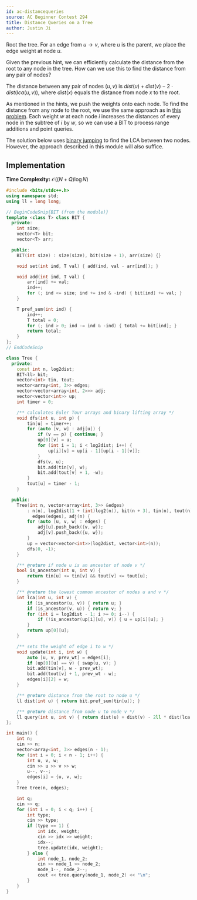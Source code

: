 ```yaml
---
id: ac-distancequeries
source: AC Beginner Contest 294
title: Distance Queries on a Tree
author: Justin Ji
---
```


<Spoiler title = "Hint">

Root the tree. For an edge from $u \rightarrow v$, where $u$ is
the parent, we place the edge weight at node $u$.

</Spoiler>

<Spoiler title = "Hint 2">

Given the previous hint, we can efficiently calculate the distance from the root
to any node in the tree. How can we use this to find the distance from any pair
of nodes?

</Spoiler>

<Spoiler title = "Answer to Hint 2">

The distance between any pair of nodes $(u, v)$ is
$dist(u) + dist(v) - 2 \cdot dist(lca(u, v))$,
where $dist(x)$ equals the distance from node $x$ to the
root.

</Spoiler>

<Spoiler title = "Explanation">

As mentioned in the hints, we push the weights onto each node. To find the distance from any node to the root,
we use the same approach as in [this problem](https://usaco.guide/problems/cses-1138-path-queries/solution). Each weight $w$ at each node $i$ increases the distances of every node in the subtree of $i$ by $w$, so we can use a BIT to process range additions and point queries.

The solution below uses [binary jumping](https://usaco.guide/plat/binary-jump) to find the LCA between two nodes. However, the approach described in this module will also suffice.

## Implementation

**Time Complexity:** $\mathcal{O}((N + Q)\log{N})$

<LanguageSection>
<CPPSection>

```cpp
#include <bits/stdc++.h>
using namespace std;
using ll = long long;

// BeginCodeSnip{BIT (from the module)}
template <class T> class BIT {
  private:
	int size;
	vector<T> bit;
	vector<T> arr;

  public:
	BIT(int size) : size(size), bit(size + 1), arr(size) {}

	void set(int ind, T val) { add(ind, val - arr[ind]); }

	void add(int ind, T val) {
		arr[ind] += val;
		ind++;
		for (; ind <= size; ind += ind & -ind) { bit[ind] += val; }
	}

	T pref_sum(int ind) {
		ind++;
		T total = 0;
		for (; ind > 0; ind -= ind & -ind) { total += bit[ind]; }
		return total;
	}
};
// EndCodeSnip

class Tree {
  private:
	const int n, log2dist;
	BIT<ll> bit;
	vector<int> tin, tout;
	vector<array<int, 3>> edges;
	vector<vector<array<int, 2>>> adj;
	vector<vector<int>> up;
	int timer = 0;

	/** calculates Euler Tour arrays and binary lifting array */
	void dfs(int u, int p) {
		tin[u] = timer++;
		for (auto [v, w] : adj[u]) {
			if (v == p) { continue; }
			up[0][v] = u;
			for (int i = 1; i < log2dist; i++) {
				up[i][v] = up[i - 1][up[i - 1][v]];
			}
			dfs(v, u);
			bit.add(tin[v], w);
			bit.add(tout[v] + 1, -w);
		}
		tout[u] = timer - 1;
	}

  public:
	Tree(int n, vector<array<int, 3>> &edges)
	    : n(n), log2dist(1 + (int)log2(n)), bit(n + 3), tin(n), tout(n),
	      edges(edges), adj(n) {
		for (auto [u, v, w] : edges) {
			adj[u].push_back({v, w});
			adj[v].push_back({u, w});
		}
		up = vector<vector<int>>(log2dist, vector<int>(n));
		dfs(0, -1);
	}

	/** @return if node u is an ancestor of node v */
	bool is_ancestor(int u, int v) {
		return tin[u] <= tin[v] && tout[v] <= tout[u];
	}

	/** @return the lowest common ancestor of nodes u and v */
	int lca(int u, int v) {
		if (is_ancestor(u, v)) { return u; }
		if (is_ancestor(v, u)) { return v; }
		for (int i = log2dist - 1; i >= 0; i--) {
			if (!is_ancestor(up[i][u], v)) { u = up[i][u]; }
		}
		return up[0][u];
	}

	/** sets the weight of edge i to w */
	void update(int i, int w) {
		auto [u, v, prev_wt] = edges[i];
		if (up[0][u] == v) { swap(u, v); }
		bit.add(tin[v], w - prev_wt);
		bit.add(tout[v] + 1, prev_wt - w);
		edges[i][2] = w;
	}

	/** @return distance from the root to node u */
	ll dist(int u) { return bit.pref_sum(tin[u]); }

	/** @return distance from node u to node v */
	ll query(int u, int v) { return dist(u) + dist(v) - 2ll * dist(lca(u, v)); }
};

int main() {
	int n;
	cin >> n;
	vector<array<int, 3>> edges(n - 1);
	for (int i = 0; i < n - 1; i++) {
		int u, v, w;
		cin >> u >> v >> w;
		u--, v--;
		edges[i] = {u, v, w};
	}
	Tree tree(n, edges);

	int q;
	cin >> q;
	for (int i = 0; i < q; i++) {
		int type;
		cin >> type;
		if (type == 1) {
			int idx, weight;
			cin >> idx >> weight;
			idx--;
			tree.update(idx, weight);
		} else {
			int node_1, node_2;
			cin >> node_1 >> node_2;
			node_1--, node_2--;
			cout << tree.query(node_1, node_2) << "\n";
		}
	}
}
```

</CPPSection>
</LanguageSection>

</Spoiler>

